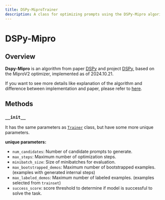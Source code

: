 ```yaml
---
title: DSPy-MiproTrainer
description: A class for optimizing prompts using the DSPy-Mipro algorithm.
---
```


# DSPy-Mipro

## Overview

**Dspy-Mipro** is an algorithm from paper [DSPy](https://arxiv.org/abs/2310.03714) and project [DSPy](https://github.com/stanfordnlp/DSPy), based on the MiproV2 optimizer, implemented as of 2024.10.21.

If you want to see more details like explanation of the algorithm and difference between implementation and paper, please refer to [here](https://github.com/weavel-ai/Ape/libs/ape-core/ape/core/trainer/papers/dspy_mipro/README.md).

## Methods

### `__init__`

It has the same parameters as [`Trainer`](../../trainer.mdx) class, but have some more unique parameters.

**unique parameters:**

- `num_candidates`: Number of candidate prompts to generate.
- `max_steps`: Maximum number of optimization steps.
- `minibatch_size`: Size of minibatches for evaluation.
- `max_bootstrapped_demos`: Maximum number of bootstrapped examples. (examples with generated internal steps)
- `max_labeled_demos`: Maximum number of labeled examples. (examples selected from `trainset`)
- `success_score`: score threshold to determine if model is successful to solve the task.
